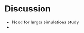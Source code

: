 \newpage

# Discussion


<!-- Discussion of Approach -->



<!-- Discussion of Confirmatory Results -->


<!-- Limitations of study -->
<!-- Future work -->

- Need for larger simulations study
- 
